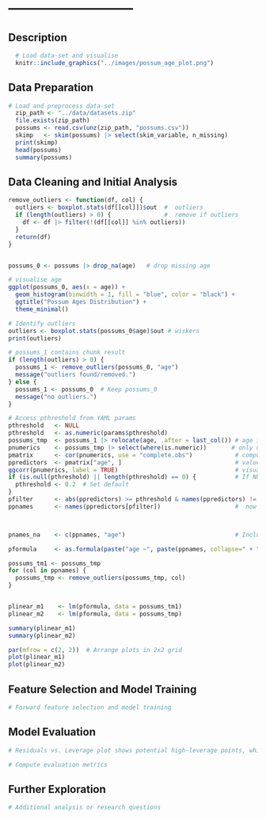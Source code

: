 
# ---------------------------

## Description

```r
  # Load data-set and visualise
  knitr::include_graphics("../images/possum_age_plot.png")

```


## Data Preparation

```r
# Load and preprocess data-set
  zip_path <- "../data/datasets.zip"
  file.exists(zip_path)
  possums <- read.csv(unz(zip_path, "possums.csv"))
  skimp   <- skim(possums) |> select(skim_variable, n_missing)
  print(skimp)                           
  head(possums)    
  summary(possums)
```

## Data Cleaning and  Initial Analysis
```r

remove_outliers <- function(df, col) {        
  outliers <- boxplot.stats(df[[col]])$out  #  outliers
  if (length(outliers) > 0) {               #  remove if outliers 
    df <- df |> filter(!(df[[col]] %in% outliers))
  }
  return(df)
}


possums_0 <- possums |> drop_na(age)   # drop missing age       

# visualise age 
ggplot(possums_0, aes(x = age)) +
  geom_histogram(binwidth = 1, fill = "blue", color = "black") +
  ggtitle("Possum Ages Distribution") +
  theme_minimal()

# Identify outliers
outliers <- boxplot.stats(possums_0$age)$out # wiskers
print(outliers)

# possums_1 contains chunk result
if (length(outliers) > 0) {
  possums_1 <- remove_outliers(possums_0, "age")
  message("outliers found/removed.")
} else {
  possums_1 <- possums_0  # Keep possums_0 
  message("no outliers.")
}

```







```r


# Access pthreshold from YAML params
pthreshold   <- NULL
pthreshold   <- as.numeric(params$pthreshold) 
possums_tmp  <- possums_1 |> relocate(age, .after = last_col()) # age is last
pnumerics    <- possums_tmp |> select(where(is.numeric))       # only use numeric values
pmatrix      <- cor(pnumerics, use = "complete.obs")            # compute correlation matrix
ppredictors  <- pmatrix["age", ]                                # values relative to age 
ggcorr(pnumerics, label = TRUE)                                 # visualise correlation matrix 
if (is.null(pthreshold) || length(pthreshold) == 0) {           # If NULL or empty, assign default
  pthreshold <- 0.2  # Set default
}  
pfilter      <- abs(ppredictors) >= pthreshold & names(ppredictors) != "age"
ppnames      <- names(ppredictors[pfilter])                     #  now we know the names of the columns to use. 



pnames_na    <- c(ppnames, "age")                               # Include age to keep the 

pformula     <- as.formula(paste("age ~", paste(ppnames, collapse=" + ")))
```

```r
possums_tm1 <- possums_tmp
for (col in ppnames) {
  possums_tmp <- remove_outliers(possums_tmp, col)
}


plinear_m1    <- lm(pformula, data = possums_tm1)
plinear_m2    <- lm(pformula, data = possums_tmp)

summary(plinear_m1)
summary(plinear_m2)
```



```r


par(mfrow = c(2, 2))  # Arrange plots in 2x2 grid
plot(plinear_m1)
plot(plinear_m2)
```
## Feature Selection and Model Training

```r
# Forward feature selection and model training
```

## Model Evaluation

```r
# Residuals vs. Leverage plot shows potential high-leverage points, which may be influencing the model too much

# Compute evaluation metrics
```

## Further Exploration

```r
# Additional analysis or research questions
```
